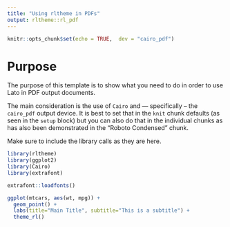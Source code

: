 ```yaml
---
title: "Using rltheme in PDFs"
output: rltheme::rl_pdf
---
```


```r
knitr::opts_chunk$set(echo = TRUE,  dev = "cairo_pdf")
```

# Purpose

The purpose of this template is to show what you need to do in order to use
Lato in PDF output documents.

The main consideration is the use of `Cairo` and --- specifically -- the `cairo_pdf`
output device. It is best to set that in the `knit` chunk defaults (as seen in
the `setup` block) but you can also do that in the individual chunks as has also been
demonstrated in the "Roboto Condensed" chunk.

Make sure to include the library calls as they are here.

```r
library(rltheme)
library(ggplot2)
library(Cairo)
library(extrafont)

extrafont::loadfonts()
```

```r
ggplot(mtcars, aes(wt, mpg)) +
  geom_point() +
  labs(title="Main Title", subtitle="This is a subtitle") +
  theme_rl()
```
